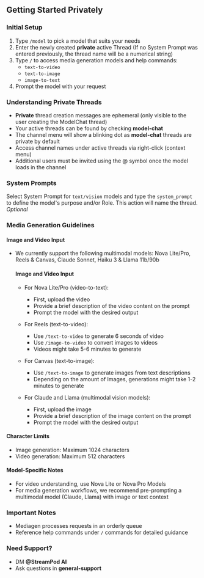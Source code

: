 ## Getting Started Privately

### Initial Setup

1. Type `/model` to pick a model that suits your needs
2. Enter the newly created **private** active Thread (If no System Prompt was entered previously, the thread name will be a numerical string)
3. Type `/` to access media generation models and help commands:
   - `text-to-video`
   - `text-to-image`
   - `image-to-text`
4. Prompt the model with your request

### Understanding Private Threads

- **Private** thread creation messages are ephemeral (only visible to the user creating the ModelChat thread)
- Your active threads can be found by checking **⁠model-chat**
- The channel menu will show a blinking dot as **⁠model-chat** threads are private by default
- Access channel names under active threads via right-click (context menu)
- Additional users must be invited using the @ symbol once the model loads in the channel

### System Prompts

Select System Prompt for `text/vision` models and type the `system_prompt` to define the model's purpose and/or Role. This action will name the thread. *Optional*

### Media Generation Guidelines

#### Image and Video Input

- We currently support the following multimodal models: Nova Lite/Pro, Reels & Canvas, Claude Sonnet, Haiku 3 & Llama 11b/90b

    #### Image and Video Input

    - For Nova Lite/Pro (video-to-text):
        - First, upload the video
        - Provide a brief description of the video content on the prompt
        - Prompt the model with the desired output

    - For Reels (text-to-video):
        - Use `/text-to-video` to generate 6 seconds of video
        - Use `/image-to-video` to convert images to videos
        * Videos might take 5-6 minutes to generate
    - For Canvas (text-to-image):
        - Use `/text-to-image` to generate images from text descriptions
        * Depending on the amount of Images, generations might take 1-2 minutes to generate

    - For Claude and Llama (multimodal vision models):
        - First, upload the image
        - Provide a brief description of the image content on the prompt
        - Prompt the model with the desired output

#### Character Limits

- Image generation: Maximum 1024 characters
- Video generation: Maximum 512 characters

#### Model-Specific Notes

- For video understanding, use Nova Lite or Nova Pro Models
- For media generation workflows, we recommend pre-prompting a multimodal model (Claude, Llama) with image or text context

### Important Notes

- Mediagen processes requests in an orderly queue
- Reference help commands under `/` commands for detailed guidance

### Need Support?

- DM **@StreamPod AI**
- Ask questions in **⁠general-support**